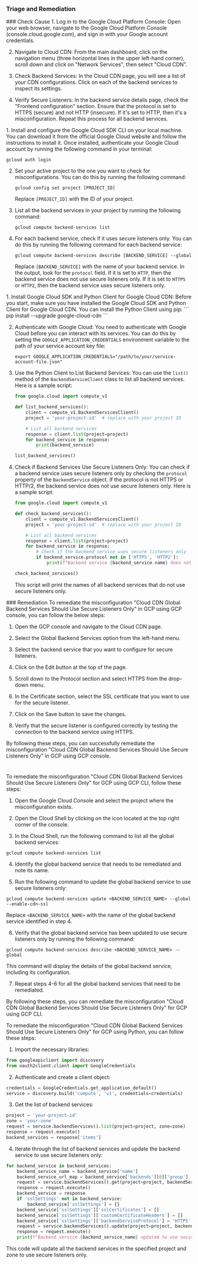
### Triage and Remediation
<Tabs>

<Tab title='Cause'>
### Check Cause
<AccordionGroup>
<Accordion title='Using Console' defaultOpen='true'>
1. Log in to the Google Cloud Platform Console: Open your web browser, navigate to the Google Cloud Platform Console (console.cloud.google.com), and sign in with your Google account credentials.

2. Navigate to Cloud CDN: From the main dashboard, click on the navigation menu (three horizontal lines in the upper left-hand corner), scroll down and click on "Network Services", then select "Cloud CDN".

3. Check Backend Services: In the Cloud CDN page, you will see a list of your CDN configurations. Click on each of the backend services to inspect its settings.

4. Verify Secure Listeners: In the backend service details page, check the "Frontend configuration" section. Ensure that the protocol is set to HTTPS (secure) and not HTTP (insecure). If it's set to HTTP, then it's a misconfiguration. Repeat this process for all backend services.
</Accordion>

<Accordion title='Using CLI'>
1. Install and configure the Google Cloud SDK CLI on your local machine. You can download it from the official Google Cloud website and follow the instructions to install it. Once installed, authenticate your Google Cloud account by running the following command in your terminal:

   ```
   gcloud auth login
   ```

2. Set your active project to the one you want to check for misconfigurations. You can do this by running the following command:

   ```
   gcloud config set project [PROJECT_ID]
   ```
   Replace `[PROJECT_ID]` with the ID of your project.

3. List all the backend services in your project by running the following command:

   ```
   gcloud compute backend-services list
   ```

4. For each backend service, check if it uses secure listeners only. You can do this by running the following command for each backend service:

   ```
   gcloud compute backend-services describe [BACKEND_SERVICE] --global
   ```
   Replace `[BACKEND_SERVICE]` with the name of your backend service. In the output, look for the `protocol` field. If it is set to `HTTP`, then the backend service does not use secure listeners only. If it is set to `HTTPS` or `HTTP2`, then the backend service uses secure listeners only.
</Accordion>

<Accordion title='Using Python'>
1. Install Google Cloud SDK and Python Client for Google Cloud CDN:
   Before you start, make sure you have installed the Google Cloud SDK and Python Client for Google Cloud CDN. You can install the Python Client using pip:
   ```
   pip install --upgrade google-cloud-cdn
   ```

2. Authenticate with Google Cloud:
   You need to authenticate with Google Cloud before you can interact with its services. You can do this by setting the `GOOGLE_APPLICATION_CREDENTIALS` environment variable to the path of your service account key file:
   ```
   export GOOGLE_APPLICATION_CREDENTIALS="/path/to/your/service-account-file.json"
   ```

3. Use the Python Client to List Backend Services:
   You can use the `list()` method of the `BackendServiceClient` class to list all backend services. Here is a sample script:
   ```python
   from google.cloud import compute_v1

   def list_backend_services():
       client = compute_v1.BackendServicesClient()
       project = 'your-project-id'  # replace with your project ID

       # List all backend services
       response = client.list(project=project)
       for backend_service in response:
           print(backend_service)

   list_backend_services()
   ```

4. Check if Backend Services Use Secure Listeners Only:
   You can check if a backend service uses secure listeners only by checking the `protocol` property of the `BackendService` object. If the protocol is not HTTPS or HTTP/2, the backend service does not use secure listeners only. Here is a sample script:
   ```python
   from google.cloud import compute_v1

   def check_backend_services():
       client = compute_v1.BackendServicesClient()
       project = 'your-project-id'  # replace with your project ID

       # List all backend services
       response = client.list(project=project)
       for backend_service in response:
           # Check if the backend service uses secure listeners only
           if backend_service.protocol not in ['HTTPS', 'HTTP2']:
               print(f"Backend service {backend_service.name} does not use secure listeners only.")

   check_backend_services()
   ```
   This script will print the names of all backend services that do not use secure listeners only.
</Accordion>

</AccordionGroup>
</Tab>
<Tab title='Remediation'>
### Remediation

<AccordionGroup>
<Accordion title='Using Console' defaultOpen='true'>
To remediate the misconfiguration "Cloud CDN Global Backend Services Should Use Secure Listeners Only" in GCP using GCP console, you can follow the below steps:

1. Open the GCP console and navigate to the Cloud CDN page.

2. Select the Global Backend Services option from the left-hand menu.

3. Select the backend service that you want to configure for secure listeners.

4. Click on the Edit button at the top of the page.

5. Scroll down to the Protocol section and select HTTPS from the drop-down menu.

6. In the Certificate section, select the SSL certificate that you want to use for the secure listener.

7. Click on the Save button to save the changes.

8. Verify that the secure listener is configured correctly by testing the connection to the backend service using HTTPS.

By following these steps, you can successfully remediate the misconfiguration "Cloud CDN Global Backend Services Should Use Secure Listeners Only" in GCP using GCP console.

#
</Accordion>

<Accordion title='Using CLI'>
To remediate the misconfiguration "Cloud CDN Global Backend Services Should Use Secure Listeners Only" for GCP using GCP CLI, follow these steps:

1. Open the Google Cloud Console and select the project where the misconfiguration exists.

2. Open the Cloud Shell by clicking on the icon located at the top right corner of the console.

3. In the Cloud Shell, run the following command to list all the global backend services:

```
gcloud compute backend-services list
```

4. Identify the global backend service that needs to be remediated and note its name.

5. Run the following command to update the global backend service to use secure listeners only:

```
gcloud compute backend-services update <BACKEND_SERVICE_NAME> --global --enable-cdn-ssl
```

Replace `<BACKEND_SERVICE_NAME>` with the name of the global backend service identified in step 4.

6. Verify that the global backend service has been updated to use secure listeners only by running the following command:

```
gcloud compute backend-services describe <BACKEND_SERVICE_NAME> --global
```

This command will display the details of the global backend service, including its configuration.

7. Repeat steps 4-6 for all the global backend services that need to be remediated.

By following these steps, you can remediate the misconfiguration "Cloud CDN Global Backend Services Should Use Secure Listeners Only" for GCP using GCP CLI.
</Accordion>

<Accordion title='Using Python'>
To remediate the misconfiguration "Cloud CDN Global Backend Services Should Use Secure Listeners Only" for GCP using Python, you can follow these steps:

1. Import the necessary libraries:

```python
from googleapiclient import discovery
from oauth2client.client import GoogleCredentials
```

2. Authenticate and create a client object:

```python
credentials = GoogleCredentials.get_application_default()
service = discovery.build('compute', 'v1', credentials=credentials)
```

3. Get the list of backend services:

```python
project = 'your-project-id'
zone = 'your-zone'
request = service.backendServices().list(project=project, zone=zone)
response = request.execute()
backend_services = response['items']
```

4. Iterate through the list of backend services and update the backend service to use secure listeners only:

```python
for backend_service in backend_services:
    backend_service_name = backend_service['name']
    backend_service_url_map = backend_service['backends'][0]['group']
    request = service.backendServices().get(project=project, backendService=backend_service_name, zone=zone)
    response = request.execute()
    backend_service = response
    if 'sslSettings' not in backend_service:
        backend_service['sslSettings'] = {}
    backend_service['sslSettings']['sslCertificates'] = []
    backend_service['sslSettings']['customCertificateHeaders'] = []
    backend_service['sslSettings']['backendServiceProtocol'] = 'HTTPS'
    request = service.backendServices().update(project=project, backendService=backend_service_name, body=backend_service, zone=zone)
    response = request.execute()
    print(f"Backend service {backend_service_name} updated to use secure listeners only.")
```

This code will update all the backend services in the specified project and zone to use secure listeners only.
</Accordion>

</AccordionGroup>
</Tab>
</Tabs>
